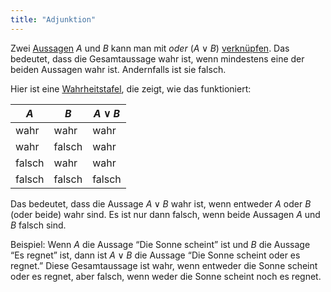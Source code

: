 ```yaml
---
title: "Adjunktion"
---
```


Zwei [Aussagen](aussagen.qmd) $A$ und $B$ kann man mit *oder* ($A \lor B$) [verknüpfen](verknuepfung.qmd). Das bedeutet, dass die Gesamtaussage wahr ist, wenn mindestens eine der beiden Aussagen wahr ist. Andernfalls ist sie falsch.

Hier ist eine [Wahrheitstafel](wahrheitstafel.qmd), die zeigt, wie das funktioniert:

| $A$   | $B$   | $A \lor B$ |
| --- | --- | ----- |
| wahr   | wahr   | wahr     |
| wahr   | falsch   | wahr     |
| falsch   | wahr   | wahr     |
| falsch   | falsch   | falsch     |

Das bedeutet, dass die Aussage $A \lor B$ wahr ist, wenn entweder $A$ oder $B$ (oder beide) wahr sind. Es ist nur dann falsch, wenn beide Aussagen $A$ und $B$ falsch sind.

Beispiel: Wenn $A$ die Aussage "Die Sonne scheint" ist und $B$ die Aussage "Es regnet" ist, dann ist $A \lor B$ die Aussage "Die Sonne scheint oder es regnet." Diese Gesamtaussage ist wahr, wenn entweder die Sonne scheint oder es regnet, aber falsch, wenn weder die Sonne scheint noch es regnet.